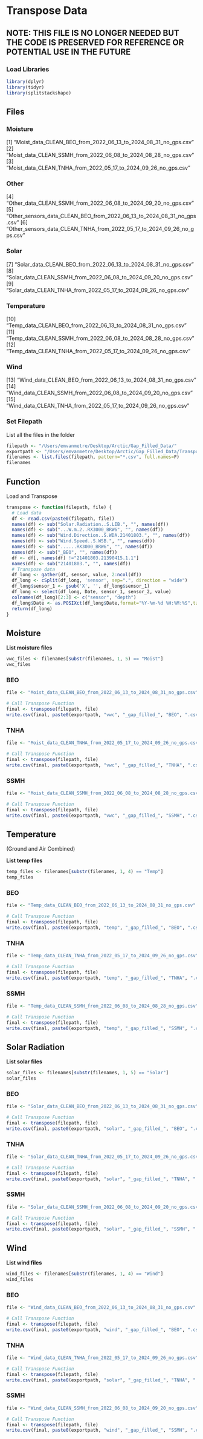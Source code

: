 # Transpose Data
## NOTE: THIS FILE IS NO LONGER NEEDED BUT THE CODE IS PRESERVED FOR REFERENCE OR POTENTIAL USE IN THE FUTURE

### Load Libraries
```r
library(dplyr)
library(tidyr)
library(splitstackshape)
```




## Files

### Moisture
 [1] "Moist_data_CLEAN_BEO_from_2022_06_13_to_2024_08_31_no_gps.csv"    
 [2] "Moist_data_CLEAN_SSMH_from_2022_06_08_to_2024_08_28_no_gps.csv"   
 [3] "Moist_data_CLEAN_TNHA_from_2022_05_17_to_2024_09_26_no_gps.csv"  
 
### Other
 [4] "Other_data_CLEAN_SSMH_from_2022_06_08_to_2024_09_20_no_gps.csv"   
 [5] "Other_sensors_data_CLEAN_BEO_from_2022_06_13_to_2024_08_31_no_gps.csv" 
 [6] "Other_sensors_data_CLEAN_TNHA_from_2022_05_17_to_2024_09_26_no_gps.csv"
 
### Solar
 [7] "Solar_data_CLEAN_BEO_from_2022_06_13_to_2024_08_31_no_gps.csv"    
 [8] "Solar_data_CLEAN_SSMH_from_2022_06_08_to_2024_09_20_no_gps.csv"   
 [9] "Solar_data_CLEAN_TNHA_from_2022_05_17_to_2024_09_26_no_gps.csv"  

### Temperature
[10] "Temp_data_CLEAN_BEO_from_2022_06_13_to_2024_08_31_no_gps.csv"     
[11] "Temp_data_CLEAN_SSMH_from_2022_06_08_to_2024_08_28_no_gps.csv"    
[12] "Temp_data_CLEAN_TNHA_from_2022_05_17_to_2024_09_26_no_gps.csv" 

### Wind
[13] "Wind_data_CLEAN_BEO_from_2022_06_13_to_2024_08_31_no_gps.csv"     
[14] "Wind_data_CLEAN_SSMH_from_2022_06_08_to_2024_09_20_no_gps.csv"    
[15] "Wind_data_CLEAN_TNHA_from_2022_05_17_to_2024_09_26_no_gps.csv" 

### Set Filepath

List all the files in the folder
```r
filepath <- "/Users/emvanmetre/Desktop/Arctic/Gap_Filled_Data/"
exportpath <- "/Users/emvanmetre/Desktop/Arctic/Gap_Filled_Data/Transposed/"
filenames <- list.files(filepath, pattern="*.csv", full.names=F)
filenames
```

## Function

Load and Transpose
```r
transpose <- function(filepath, file) {
  # Load data
  df <- read.csv(paste0(filepath, file))
  names(df) <- sub("Solar.Radiation..S.LIB.", "", names(df))
  names(df) <- sub("...W.m.2..RX3000_BRW6", "", names(df))
  names(df) <- sub("Wind.Direction..S.WDA.21401803.", "", names(df))
  names(df) <- sub("Wind.Speed..S.WSB.", "", names(df))
  names(df) <- sub("......RX3000_BRW6", "", names(df))
  names(df) <- sub("_BEO", "", names(df))
  df <- df[, names(df) !="21401803.21390415.1.1"]
  names(df) <- sub("21401803.", "", names(df))
  # Transpose data
  df_long <- gather(df, sensor, value, 2:ncol(df))
  df_long <- cSplit(df_long, 'sensor', sep=".", direction = "wide")
  df_long$sensor_1 <- gsub('X', '', df_long$sensor_1)
  df_long <- select(df_long, Date, sensor_1, sensor_2, value)
  colnames(df_long)[2:3] <- c("sensor", "depth")
  df_long$Date <- as.POSIXct(df_long$Date,format="%Y-%m-%d %H:%M:%S",tz="UTC")
  return(df_long)
}
```



## Moisture

**List moisture files**
```r
vwc_files <- filenames[substr(filenames, 1, 5) == "Moist"]
vwc_files
```


### BEO

```r
file <- "Moist_data_CLEAN_BEO_from_2022_06_13_to_2024_08_31_no_gps.csv"

# Call Transpose Function
final <- transpose(filepath, file)
write.csv(final, paste0(exportpath, "vwc", "_gap_filled_", "BEO", ".csv"))
```


### TNHA

```r
file <- "Moist_data_CLEAN_TNHA_from_2022_05_17_to_2024_09_26_no_gps.csv"

# Call Transpose Function
final <- transpose(filepath, file)
write.csv(final, paste0(exportpath, "vwc", "_gap_filled_", "TNHA", ".csv"))
```


### SSMH

```r
file <- "Moist_data_CLEAN_SSMH_from_2022_06_08_to_2024_08_28_no_gps.csv"

# Call Transpose Function
final <- transpose(filepath, file)
write.csv(final, paste0(exportpath, "vwc", "_gap_filled_", "SSMH", ".csv"))
```




## Temperature
(Ground and Air Combined)

**List temp files**
```r
temp_files <- filenames[substr(filenames, 1, 4) == "Temp"]
temp_files
```


### BEO

```r
file <- "Temp_data_CLEAN_BEO_from_2022_06_13_to_2024_08_31_no_gps.csv" 

# Call Transpose Function
final <- transpose(filepath, file)
write.csv(final, paste0(exportpath, "temp", "_gap_filled_", "BEO", ".csv"))
```

### TNHA

```r
file <- "Temp_data_CLEAN_TNHA_from_2022_05_17_to_2024_09_26_no_gps.csv"

# Call Transpose Function
final <- transpose(filepath, file)
write.csv(final, paste0(exportpath, "temp", "_gap_filled_", "TNHA", ".csv"))
```

### SSMH

```r
file <- "Temp_data_CLEAN_SSMH_from_2022_06_08_to_2024_08_28_no_gps.csv"

# Call Transpose Function
final <- transpose(filepath, file)
write.csv(final, paste0(exportpath, "temp", "_gap_filled_", "SSMH", ".csv"))
```




## Solar Radiation

**List solar files**
```r
solar_files <- filenames[substr(filenames, 1, 5) == "Solar"]
solar_files
```


### BEO

```r
file <- "Solar_data_CLEAN_BEO_from_2022_06_13_to_2024_08_31_no_gps.csv" 

# Call Transpose Function
final <- transpose(filepath, file)
write.csv(final, paste0(exportpath, "solar", "_gap_filled_", "BEO", ".csv"))
```

### TNHA

```r
file <- "Solar_data_CLEAN_TNHA_from_2022_05_17_to_2024_09_26_no_gps.csv"

# Call Transpose Function
final <- transpose(filepath, file)
write.csv(final, paste0(exportpath, "solar", "_gap_filled_", "TNHA", ".csv"))
```

### SSMH

```r
file <- "Solar_data_CLEAN_SSMH_from_2022_06_08_to_2024_09_20_no_gps.csv"

# Call Transpose Function
final <- transpose(filepath, file)
write.csv(final, paste0(exportpath, "solar", "_gap_filled_", "SSMH", ".csv"))
```




## Wind

**List wind files**
```r
wind_files <- filenames[substr(filenames, 1, 4) == "Wind"]
wind_files
```


### BEO

```r
file <- "Wind_data_CLEAN_BEO_from_2022_06_13_to_2024_08_31_no_gps.csv" 

# Call Transpose Function
final <- transpose(filepath, file)
write.csv(final, paste0(exportpath, "wind", "_gap_filled_", "BEO", ".csv"))
```

### TNHA

```r
file <- "Wind_data_CLEAN_TNHA_from_2022_05_17_to_2024_09_26_no_gps.csv"

# Call Transpose Function
final <- transpose(filepath, file)
write.csv(final, paste0(exportpath, "solar", "_gap_filled_", "TNHA", ".csv"))
```

### SSMH

```r
file <- "Wind_data_CLEAN_SSMH_from_2022_06_08_to_2024_09_20_no_gps.csv"

# Call Transpose Function
final <- transpose(filepath, file)
write.csv(final, paste0(exportpath, "wind", "_gap_filled_", "SSMH", ".csv"))
```

